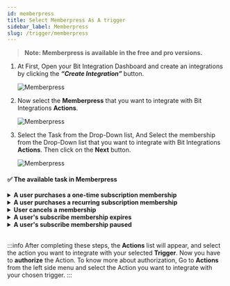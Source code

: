 ```yaml
---
id: memberpress
title: Select Memberpress As A trigger
sidebar_label: Memberpress
slug: /trigger/memberpress
---
```



> **Note: Memberpress is available in the free and pro versions.**

1. At First, Open your Bit Integration Dashboard and create an integrations by clicking the **_“Create Integration”_** button.

   <Image src="trigger/_create-integrations" alt="Memberpress" w="1020" h="350" />

2. Now select the **Memberpress** that you want to integrate with Bit Integrations **Actions**.

   <Image src="trigger/memberpress/select-trigger" alt="Memberpress" w="1020" h="350" />

3. Select the Task from the Drop-Down list, And Select the membership from the Drop-Down list that you want to integrate with Bit Integrations **Actions**. Then click on the **Next** button.

   <Image src="trigger/memberpress/select-form-or-task-name" alt="Memberpress" w="1020" h="350"/>
   

#### ✅ The available task in Memberpress

<details>
      <summary>
       <b>A user purchases a one-time subscription membership</b>
      </summary>
      <div>
       This integration will be triggered when a user purchases a one-time subscription membership.<br/> 
         <b>For example,</b>when a user purchases a one-time subscription membership, you can use this task to send user and membership details data to <a href="https://docs.bit-integrations.bitapps.pro/integrations/google-sheet">Google Sheets</a>, <a href="https://docs.bit-integrations.bitapps.pro/integrations/wpcf7-mailchimp">Mailchimp</a>, CRM, Email marketing tools, and other third-party platforms.<br/><br/>
         <b>✅ Available task fields</b>
         <ul>
            <li>First Name</li>
            <li>Last Name</li>
            <li>Nick Name</li>
            <li>Avatar URL</li>
            <li>Email</li>
            <li>Membership ID</li>
            <li>Membership Name</li>
            <li>Membership Description</li>
         </ul>
      </div>
</details>

<details>
      <summary>
       <b>A user purchases a recurring subscription membership</b>
      </summary>
      <div>
       This integration will be triggered when a user purchases a one-time subscription membership.<br/> 
         <b>For example,</b>when a user purchases a recurring subscription membership, you can use this task to send user and membership details data to <a href="https://docs.bit-integrations.bitapps.pro/integrations/google-sheet">Google Sheets</a>, <a href="https://docs.bit-integrations.bitapps.pro/integrations/wpcf7-mailchimp">Mailchimp</a>, CRM, Email marketing tools, and other third-party platforms.<br/><br/>
         <b>✅ Available task fields</b>
         <ul>
            <li>First Name</li>
            <li>Last Name</li>
            <li>Nick Name</li>
            <li>Avatar URL</li>
            <li>Email</li>
            <li>Membership ID</li>
            <li>Membership Name</li>
            <li>Membership Description</li>
         </ul>
      </div>
</details>

<details>
      <summary>
       <b>User cancels a membership</b>
      </summary>
      <div>
       This integration will be triggered when a user cancels a membership.<br/> 
         <b>For example,</b>when a user cancels a membership, you can use this task to send user,  subscription and product details data to <a href="https://docs.bit-integrations.bitapps.pro/integrations/google-sheet">Google Sheets</a>, <a href="https://docs.bit-integrations.bitapps.pro/integrations/wpcf7-mailchimp">Mailchimp</a>, CRM, Email marketing tools, and other third-party platforms.<br/><br/>
         <b>✅ Available task fields</b>
         <ul>
            <li>First Name</li>
            <li>Last Name</li>
            <li>Nick Name</li>
            <li>Avatar URL</li>
            <li>Email</li>
            <li>Subscription ID</li>
            <li>Subscription ID</li>
            <li>Subscription Gateway</li>
            <li>User ID</li>
            <li>Product ID</li>
            <li>Price</li>
            <li>Period Type</li>
            <li>Trial Amount</li>
         </ul>
      </div>
</details>

<details>
      <summary>
       <b>A user's subscribe membership expires</b>
      </summary>
      <div>
       This integration will be triggered when a user's subscription membership expires.<br/> 
         <b>For example,</b>when a user's subscription membership expires, you can use this task to send user,  subscription and product details data to <a href="https://docs.bit-integrations.bitapps.pro/integrations/google-sheet">Google Sheets</a>, <a href="https://docs.bit-integrations.bitapps.pro/integrations/wpcf7-mailchimp">Mailchimp</a>, CRM, Email marketing tools, and other third-party platforms.<br/><br/>
         <b>✅ Available task fields</b>
         <ul>
            <li>First Name</li>
            <li>Last Name</li>
            <li>Nick Name</li>
            <li>Avatar URL</li>
            <li>Email</li>
            <li>Subscription ID</li>
            <li>Subscription ID</li>
            <li>Subscription Gateway</li>
            <li>User ID</li>
            <li>Product ID</li>
            <li>Price</li>
            <li>Period Type</li>
            <li>Trial Amount</li>
         </ul>
      </div>
</details>

<details>
      <summary>
       <b>A user's subscribe membership paused</b>
      </summary>
      <div>
       This integration will be triggered when a user's subscription membership is paused.<br/> 
         <b>For example,</b>when a user's subscription membership is paused, you can use this task to send user,  subscription and product details data to <a href="https://docs.bit-integrations.bitapps.pro/integrations/google-sheet">Google Sheets</a>, <a href="https://docs.bit-integrations.bitapps.pro/integrations/wpcf7-mailchimp">Mailchimp</a>, CRM, Email marketing tools, and other third-party platforms.<br/><br/>
         <b>✅ Available task fields</b>
         <ul>
            <li>First Name</li>
            <li>Last Name</li>
            <li>Nick Name</li>
            <li>Avatar URL</li>
            <li>Email</li>
            <li>Subscription ID</li>
            <li>Subscription ID</li>
            <li>Subscription Gateway</li>
            <li>User ID</li>
            <li>Product ID</li>
            <li>Price</li>
            <li>Period Type</li>
            <li>Trial Amount</li>
         </ul>
      </div>
</details>


<br/>

:::info
  After completing these steps, the **Actions** list will appear, and select the action you want to integrate with your selected **Trigger**. Now you have to **authorize** the Action. To know more about authorization, Go to **Actions** from the left side menu and select the Action you want to integrate with your chosen trigger.
:::

<Feedback/>